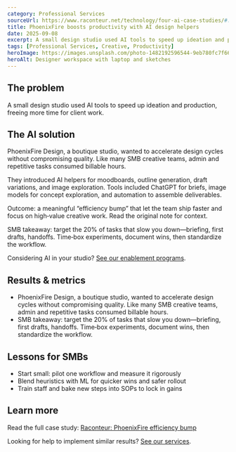 ```yaml
---
category: Professional Services
sourceUrl: https://www.raconteur.net/technology/four-ai-case-studies/#:~:text=PhoenixFire%20Design%E2%80%99s%20AI%20%E2%80%98efficiency%20bump%E2%80%99
title: PhoenixFire boosts productivity with AI design helpers
date: 2025-09-08
excerpt: A small design studio used AI tools to speed up ideation and production, freeing more time for client work.
tags: [Professional Services, Creative, Productivity]
heroImage: https://images.unsplash.com/photo-1482192596544-9eb780fc7f66?q=80&w=1600&auto=format&fit=crop
heroAlt: Designer workspace with laptop and sketches
---
```


## The problem

A small design studio used AI tools to speed up ideation and production, freeing more time for client work.

## The AI solution

PhoenixFire Design, a boutique studio, wanted to accelerate design cycles without compromising quality. Like many SMB creative teams, admin and repetitive tasks consumed billable hours.

They introduced AI helpers for moodboards, outline generation, draft variations, and image exploration. Tools included ChatGPT for briefs, image models for concept exploration, and automation to assemble deliverables.

Outcome: a meaningful “efficiency bump” that let the team ship faster and focus on high‑value creative work. Read the original note for context.

SMB takeaway: target the 20% of tasks that slow you down—briefing, first drafts, handoffs. Time‑box experiments, document wins, then standardize the workflow.

Considering AI in your studio? [See our enablement programs](/services).

## Results & metrics

- PhoenixFire Design, a boutique studio, wanted to accelerate design cycles without compromising quality. Like many SMB creative teams, admin and repetitive tasks consumed billable hours.
- SMB takeaway: target the 20% of tasks that slow you down—briefing, first drafts, handoffs. Time‑box experiments, document wins, then standardize the workflow.

## Lessons for SMBs

- Start small: pilot one workflow and measure it rigorously
- Blend heuristics with ML for quicker wins and safer rollout
- Train staff and bake new steps into SOPs to lock in gains

## Learn more

Read the full case study: <a href="https://www.raconteur.net/technology/four-ai-case-studies/#:~:text=PhoenixFire%20Design%E2%80%99s%20AI%20%E2%80%98efficiency%20bump%E2%80%99" target="_blank" rel="noopener noreferrer">Raconteur: PhoenixFire efficiency bump</a>

Looking for help to implement similar results? [See our services](/services).
